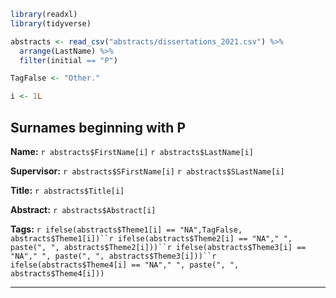 
```r

library(readxl)
library(tidyverse)

abstracts <- read_csv("abstracts/dissertations_2021.csv") %>%
  arrange(LastName) %>%
  filter(initial == "P")

TagFalse <- "Other."

i <- 1L
```


## Surnames beginning with P {-}

**Name:** `r abstracts$FirstName[i]` `r abstracts$LastName[i]`

**Supervisor:** `r abstracts$SFirstName[i]` `r abstracts$SLastName[i]`

**Title:** `r abstracts$Title[i]`

**Abstract:** `r abstracts$Abstract[i]`

**Tags:** `r ifelse(abstracts$Theme1[i] == "NA",TagFalse, abstracts$Theme1[i])``r ifelse(abstracts$Theme2[i] == "NA"," ", paste(", ", abstracts$Theme2[i]))``r ifelse(abstracts$Theme3[i] == "NA"," ", paste(", ", abstracts$Theme3[i]))``r ifelse(abstracts$Theme4[i] == "NA"," ", paste(", ", abstracts$Theme4[i]))`

---

